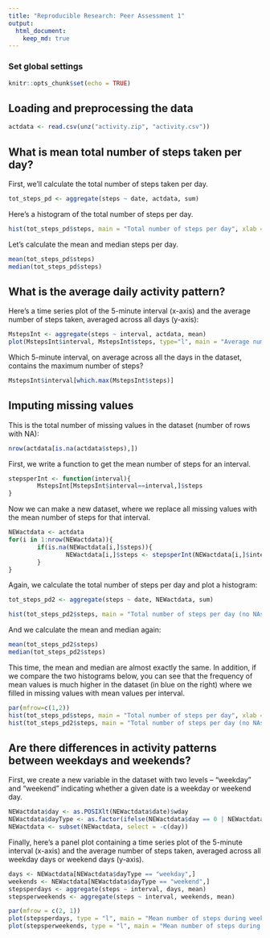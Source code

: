```yaml
---
title: "Reproducible Research: Peer Assessment 1"
output: 
  html_document:
    keep_md: true
---
```


### Set global settings

```r
knitr::opts_chunk$set(echo = TRUE)
```

## Loading and preprocessing the data

```r
actdata <- read.csv(unz("activity.zip", "activity.csv"))
```

## What is mean total number of steps taken per day?

First, we'll calculate the total number of steps taken per day.

```r
tot_steps_pd <- aggregate(steps ~ date, actdata, sum)
```

Here's a histogram of the total number of steps per day.

```r
hist(tot_steps_pd$steps, main = "Total number of steps per day", xlab = "Steps", col = "red", breaks = 10)
```

Let's calculate the mean and median steps per day.

```r
mean(tot_steps_pd$steps)
median(tot_steps_pd$steps)
```

## What is the average daily activity pattern?

Here's a time series plot of the 5-minute interval (x-axis) and the average number of steps taken, averaged across all days (y-axis):

```r
MstepsInt <- aggregate(steps ~ interval, actdata, mean)
plot(MstepsInt$interval, MstepsInt$steps, type="l", main = "Average number of steps across days", xlab = "Interval (per 5 minutes)", ylab = "Average steps", col = "red")
```

Which 5-minute interval, on average across all the days in the dataset, contains the maximum number of steps?

```r
MstepsInt$interval[which.max(MstepsInt$steps)]
```

## Imputing missing values

This is the total number of missing values in the dataset (number of rows with NA):

```r
nrow(actdata[is.na(actdata$steps),])
```

First, we write a function to get the mean number of steps for an interval.

```r
stepsperInt <- function(interval){
        MstepsInt[MstepsInt$interval==interval,]$steps
}
```

Now we can make a new dataset, where we replace all missing values with the mean number of steps for that interval.

```r
NEWactdata <- actdata          
for(i in 1:nrow(NEWactdata)){
        if(is.na(NEWactdata[i,]$steps)){
                NEWactdata[i,]$steps <- stepsperInt(NEWactdata[i,]$interval)
        }
}
```

Again, we calculate the total number of steps per day and plot a histogram:

```r
tot_steps_pd2 <- aggregate(steps ~ date, NEWactdata, sum)

hist(tot_steps_pd2$steps, main = "Total number of steps per day (no NAs)", xlab = "Steps", col = "blue", breaks = 10)
```

And we calculate the mean and median again:

```r
mean(tot_steps_pd2$steps)
median(tot_steps_pd2$steps)
```

This time, the mean and median are almost exactly the same.
In addition, if we compare the two histograms below, you can see that the frequency of mean values is much higher in the dataset (in blue on the right) where we filled in missing values with mean values per interval.

```r
par(mfrow=c(1,2))
hist(tot_steps_pd$steps, main = "Total number of steps per day", xlab = "Steps", col = "red", breaks = 10)
hist(tot_steps_pd2$steps, main = "Total number of steps per day (no NAs)", xlab = "Steps", col = "blue", breaks = 10)
```

## Are there differences in activity patterns between weekdays and weekends?

First, we create a new variable in the dataset with two levels – “weekday” and “weekend” indicating whether a given date is a weekday or weekend day.

```r
NEWactdata$day <- as.POSIXlt(NEWactdata$date)$wday
NEWactdata$dayType <- as.factor(ifelse(NEWactdata$day == 0 | NEWactdata$day == 6, "weekend", "weekday"))
NEWactdata <- subset(NEWactdata, select = -c(day))
```

Finally, here's a panel plot containing a time series plot of the 5-minute interval (x-axis) and the average number of steps taken, averaged across all weekday days or weekend days (y-axis).

```r
days <- NEWactdata[NEWactdata$dayType == "weekday",]
weekends <- NEWactdata[NEWactdata$dayType == "weekend",]
stepsperdays <- aggregate(steps ~ interval, days, mean)
stepsperweekends <- aggregate(steps ~ interval, weekends, mean)

par(mfrow = c(2, 1))
plot(stepsperdays, type = "l", main = "Mean number of steps during weekdays", xlab = "Interval (per 5 minutes)", col = "red")
plot(stepsperweekends, type = "l", main = "Mean number of steps during weekends", xlab = "Interval (per 5 minutes)", col = "blue")
```
